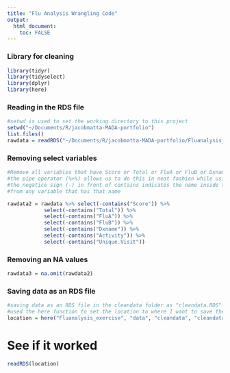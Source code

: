 ```yaml
---
title: "Flu Analysis Wrangling Code"
output:
  html_document:
    toc: FALSE
---
```


### Library for cleaning 
```r
library(tidyr)
library(tidyselect)
library(dplyr)
library(here)
```

### Reading in the RDS file 
```r
#setwd is used to set the working directory to this project
setwd("~/Documents/R/jacobmatta-MADA-portfolio")
list.files()
rawdata = readRDS("~/Documents/R/jacobmatta-MADA-portfolio/Fluanalysis_exercise/data/rawdata/SympAct_Any_Pos.Rda") 

```

### Removing select variables
```r
#Remove all variables that have Score or Total or FluA or FluB or Dxname or Activity in their name
#the pipe operator (%>%) allows us to do this in neat fashion while using the contains function
#the negatice sign (-) in front of contains indicates the name inside the parenthesis will be dropped 
#from any variable that has that name 

rawdata2 = rawdata %>% select(-contains("Score")) %>% 
            select(-contains("Total")) %>% 
            select(-contains("FluA")) %>% 
            select(-contains("FluB")) %>%
            select(-contains("Dxname")) %>%
            select(-contains("Activity")) %>%
            select(-contains("Unique.Visit"))

```

### Removing an NA values 
```r
rawdata3 = na.omit(rawdata2)
```

### Saving data as an RDS file
```r
#saving data as an RDS file in the cleandata folder as "cleandata.RDS"
#used the here function to set the location to where I want to save the file 
location = here("Fluanalysis_exercise", "data", "cleandata", "cleandata.RDS")
```

# See if it worked
```r
readRDS(location)
```

